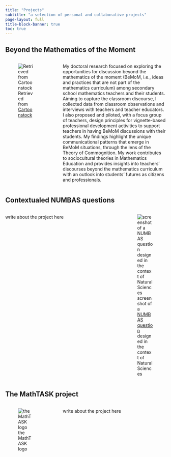 ```yaml
---
title: "Projects"
subtitle: "a selection of personal and collaborative projects"
page-layout: full
title-block-banner: true
toc: true
---
```


## Beyond the Mathematics of the Moment
:::: {.columns}

::: {.column width="28%"}
![Retrieved from [Cartoonstock](https://www.cartoonstock.com/cartoonview.asp?catref=NL700064)](bemom.jpg){fig-alt="A surprised teacher watching a young student writing on the board 2+2=3.99999."}
:::
::: {.column width="2%"}
<!-- empty column to create gap -->
:::

::: {.column width="70%"}
My doctoral research focused on exploring the opportunities for discussion beyond the mathematics of the moment (BeMoM, i.e., ideas and practices that are not part of the mathematics curriculum) among secondary school mathematics teachers and their students. Aiming to capture the classroom discourse, I collected data from classroom observations and interviews with teachers and teacher educators. I also proposed and piloted, with a focus group of teachers, design principles for vignette-based professional development activities to support teachers in having BeMoM discussions with their students. My findings highlight the unique communicational patterns that emerge in BeMoM situations, through the lens of the Theory of Commognition. My work contributes to sociocultural theories in Mathematics Education and provides insights into teachers' discourses beyond the mathematics curriculum with an outlook into students’ futures as citizens and professionals.
:::

::::

## Contextualed NUMBAS questions
:::: {.columns}
::: {.column width="70%"}
write about the project here
:::


::: {.column width="2%"}
<!-- empty column to create gap -->
:::

::: {.column width="28%"}
![screenshot of a [NUMBAS question](https://numbas.mathcentre.ac.uk/question/125558/integration-solving-separable-differential-equations-radioactive-decay/embed/) designed in the context of Natural Sciences](numbas.png){fig-alt="An accessible version of the question depicted in the image can be found here: https://numbas.mathcentre.ac.uk/question/125558/integration-solving-separable-differential-equations-radioactive-decay/embed/"}
:::


::::


## The MathTASK project

:::: {.columns}

::: {.column width="28%"}
![the MathTASK logo](mathtasklogo.png){fig-alt="The MathTASK logo consists of the word 'Math' in grey letters on top of the work 'TASK' capitalised in pink letters. Both words are written in a handwritten font."}
:::

::: {.column width="2%"}
<!-- empty column to create gap -->
:::

::: {.column width="70%"}
write about the project here
:::

::::


